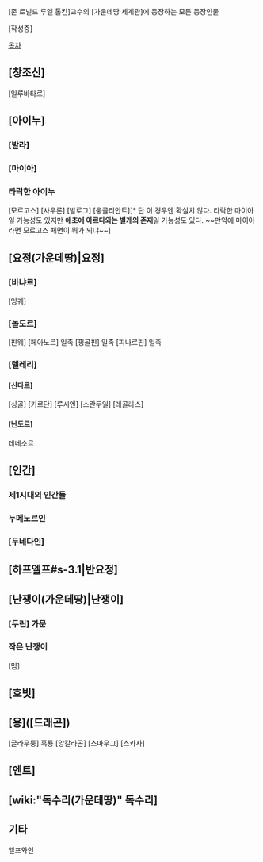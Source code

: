 [존 로널드 루엘 톨킨]교수의 [가운데땅 세계관]에 등장하는 모든 등장인물

[작성중]

[[목차]]


== [창조신] ==

[일루바타르]

== [아이누] ==

=== [발라] ===

=== [마이아] ===

=== 타락한 아이누 ===
[모르고스]
[사우론]
[발로그] 
[웅골리안트][* 단 이 경우엔 확실치 않다. 타락한 마이아일 가능성도 있지만 '''애초에 아르다와는 별개의 존재'''일 가능성도 있다. ~~만약에 마이아라면 모르고스 체면이 뭐가 되냐~~]

== [요정(가운데땅)|요정] ==

=== [바냐르] ===
[잉궤]

=== [놀도르] ===
[핀웨]
[페아노르] 일족
[핑골핀] 일족
[피나르핀] 일족

=== [텔레리] ===

==== [신다르] ====
[싱골]
[키르단]
[루시엔]
[스란두일]
[레골라스]

==== [난도르] ====
데네소르

== [인간] ==

=== 제1시대의 인간들 ===

=== 누메노르인 ===

=== [두네다인] ===

== [하프엘프#s-3.1|반요정] ==

== [난쟁이(가운데땅)|난쟁이] ==

=== [두린] 가문 ===

=== 작은 난쟁이 ===
[밈]

== [호빗] ==

== [용]([드래곤]) ==
[글라우룽]
흑룡 [앙칼라곤]
[스마우그]
[스카사]

== [엔트] ==

== [wiki:"독수리(가운데땅)" 독수리] ==

== 기타 ==
엘프와인
